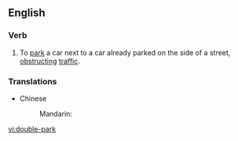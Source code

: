 ==English==

===Verb===
{{en-verb|double-parks|double-parking|double-parked|double-parked}}

# To [[park]] a car next to a car already parked on the side of a street, [[obstruct]]ing [[traffic]].

===Translations===
{{rfc-level|Translations at L3+ (AutoFormat would have corrected level of Translations)}}
* Chinese
*: Mandarin: {{zh-ts|並排停車|并排停车}}

[[vi:double-park]]